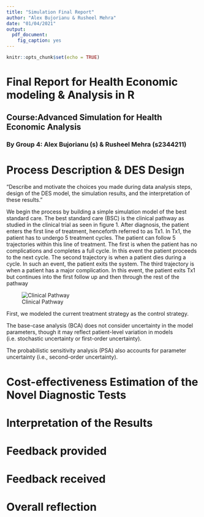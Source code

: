 ```yaml
---
title: "Simulation Final Report"
author: "Alex Bujorianu & Rusheel Mehra"
date: "01/04/2021"
output: 
  pdf_document: 
    fig_caption: yes
---
```


```r
knitr::opts_chunk$set(echo = TRUE)
```

<!-- Front Page -->

# Final Report for Health Economic modeling & Analysis in R

## Course:Advanced Simulation for Health Economic Analysis

### By Group 4: Alex Bujorianu (s) & Rusheel Mehra (s2344211)

# Process Description & DES Design

"Describe and motivate the choices you made during data analysis steps, design of the DES model, the simulation results, and the interpretation of these results."

We begin the process by building a simple simulation model of the best standard care. The best standard care (BSC) is the clinical pathway as studied in the clinical trial as seen in figure 1. After diagnosis, the patient enters the first line of treatment, henceforth referred to as Tx1. In Tx1, the patient has to undergo 5 treatment cycles. The patient can follow 5 trajectories within this line of treatment. The first is when the patient has no complications and completes a full cycle. In this event the patient proceeds to the next cycle. The second trajectory is when a patient dies during a cycle. In such an event, the patient exits the system. The third trajectory is when a patient has a major complication. In this event, the patient exits Tx1 but continues into the first follow up and then through the rest of the pathway 

![Clinical Pathway](Clinical Pathway.png) 

First, we modeled the current treatment strategy as the control strategy.

The base-case analysis (BCA) does not consider uncertainty in the model parameters, though it may reflect patient-level variation in models (i.e. stochastic uncertainty or first-order uncertainty).

The probabilistic sensitivity analysis (PSA) also accounts for parameter uncertainty (i.e., second-order uncertainty).

# Cost-effectiveness Estimation of the Novel Diagnostic Tests

# Interpretation of the Results

# Feedback provided

# Feedback received

# Overall reflection
